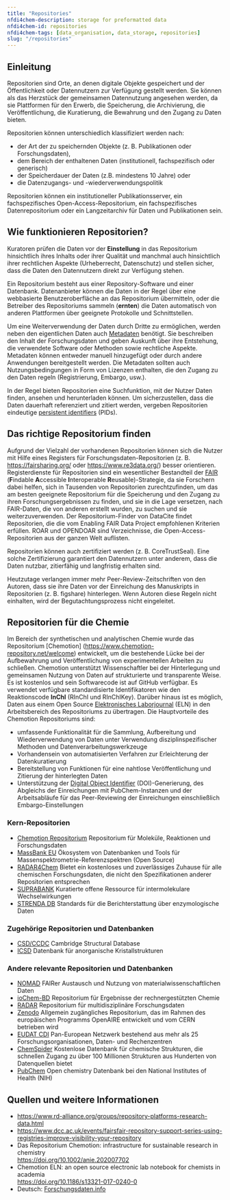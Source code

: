 ```yaml
---
title: "Repositories"
nfdi4chem-description: storage for preformatted data
nfdi4chem-id: repositories
nfdi4chem-tags: [data_organisation, data_storage, repositories]
slug: "/repositories"
---
```


## Einleitung

Repositorien sind Orte, an denen digitale Objekte gespeichert und der Öffentlichkeit oder Datennutzern zur Verfügung gestellt werden. Sie können als das Herzstück der gemeinsamen Datennutzung angesehen werden, da sie Plattformen für den Erwerb, die Speicherung, die Archivierung, die Veröffentlichung, die Kuratierung, die Bewahrung und den Zugang zu Daten bieten.

Repositorien können unterschiedlich klassifiziert werden nach:

- der Art der zu speichernden Objekte (z. B. Publikationen oder Forschungsdaten),
- dem Bereich der enthaltenen Daten (institutionell, fachspezifisch oder generisch)
- der Speicherdauer der Daten (z.B. mindestens 10 Jahre) oder
- die Datenzugangs- und -wiederverwendungspolitik

Repositorien können ein institutioneller Publikationsserver, ein fachspezifisches Open-Access-Repositorium, ein fachspezifisches Datenrepositorium oder ein Langzeitarchiv für Daten und Publikationen sein.

## Wie funktionieren Repositorien?

Kuratoren prüfen die Daten vor der **Einstellung** in das Repositorium hinsichtlich ihres Inhalts oder ihrer Qualität und manchmal auch hinsichtlich ihrer rechtlichen Aspekte (Urheberrecht, Datenschutz) und stellen sicher, dass die Daten den Datennutzern direkt zur Verfügung stehen.

Ein Repositorium besteht aus einer Repository-Software und einer Datenbank. Datenanbieter können die Daten in der Regel über eine webbasierte Benutzeroberfläche an das Repositorium übermitteln, oder die Betreiber des Repositoriums sammeln (**ernten**) die Daten automatisch von anderen Plattformen über geeignete Protokolle und Schnittstellen.

Um eine Weiterverwendung der Daten durch Dritte zu ermöglichen, werden neben den eigentlichen Daten auch [Metadaten](/docs/metadata) benötigt. Sie beschreiben den Inhalt der Forschungsdaten und geben Auskunft über ihre Entstehung, die verwendete Software oder Methoden sowie rechtliche Aspekte. Metadaten können entweder manuell hinzugefügt oder durch andere Anwendungen bereitgestellt werden. Die Metadaten sollten auch Nutzungsbedingungen in Form von Lizenzen enthalten, die den Zugang zu den Daten regeln (Registrierung, Embargo, usw.).

In der Regel bieten Repositorien eine Suchfunktion, mit der Nutzer Daten finden, ansehen und herunterladen können. Um sicherzustellen, dass die Daten dauerhaft referenziert und zitiert werden, vergeben Repositorien eindeutige [persistent identifiers](/docs/pid) (PIDs). 

## Das richtige Repositorium finden

Aufgrund der Vielzahl der vorhandenen Repositorien können sich die Nutzer mit Hilfe eines Registers für Forschungsdaten-Repositorien (z. B. https://fairsharing.org/ oder https://www.re3data.org/) besser orientieren. Registerdienste für Repositorien sind ein wesentlicher Bestandteil der [FAIR](/docs/fair) (**F**indable **A**ccessible **I**nteroperable **R**eusable)-Strategie, da sie Forschern dabei helfen, sich in Tausenden von Repositorien zurechtzufinden, um das am besten geeignete Repositorium für die Speicherung und den Zugang zu ihren Forschungsergebnissen zu finden, und sie in die Lage versetzen, nach FAIR-Daten, die von anderen erstellt wurden, zu suchen und sie weiterzuverwenden. Der Repositorium-Finder von DataCite findet Repositorien, die die vom Enabling FAIR Data Project empfohlenen Kriterien erfüllen. ROAR und OPENDOAR sind Verzeichnisse, die Open-Access-Repositorien aus der ganzen Welt auflisten.

Repositorien können auch zertifiziert werden (z. B. CoreTrustSeal). Eine solche Zertifizierung garantiert den Datennutzern unter anderem, dass die Daten nutzbar, zitierfähig und langfristig erhalten sind. 

Heutzutage verlangen immer mehr Peer-Review-Zeitschriften von den Autoren, dass sie ihre Daten vor der Einreichung des Manuskripts in Repositorien (z. B. figshare) hinterlegen. Wenn Autoren diese Regeln nicht einhalten, wird der Begutachtungsprozess nicht eingeleitet.

## Repositorien für die Chemie

Im Bereich der synthetischen und analytischen Chemie wurde das Repositorium [Chemotion] (https://www.chemotion-repository.net/welcome) entwickelt, um die bestehende Lücke bei der Aufbewahrung und Veröffentlichung von experimentellen Arbeiten zu schließen. Chemotion unterstützt Wissenschaftler bei der Hinterlegung und gemeinsamen Nutzung von Daten auf strukturierte und transparente Weise. Es ist kostenlos und sein Softwarecode ist auf GitHub verfügbar. Es verwendet verfügbare standardisierte Identifikatoren wie den Reaktionscode **InChI** (RInChI und RInChIKey). Darüber hinaus ist es möglich, Daten aus einem Open Source [Elektronisches Laborjournal](/docs/eln) (ELN) in den Arbeitsbereich des Repositoriums zu übertragen. Die Hauptvorteile des Chemotion Repositoriums sind:

- umfassende Funktionalität für die Sammlung, Aufbereitung und Wiederverwendung von Daten unter Verwendung disziplinspezifischer Methoden und Datenverarbeitungswerkzeuge
- Vorhandensein von automatisierten Verfahren zur Erleichterung der Datenkuratierung
- Bereitstellung von Funktionen für eine nahtlose Veröffentlichung und Zitierung der hinterlegten Daten
- Unterstützung der [Digital Object Identifier](/docs/pid) (DOI)-Generierung, des Abgleichs der Einreichungen mit PubChem-Instanzen und der Arbeitsabläufe für das Peer-Reviewing der Einreichungen einschließlich Embargo-Einstellungen

### Kern-Repositorien

- [Chemotion Repositorium](https://www.chemotion-repository.net/welcome) Repositorium für Moleküle, Reaktionen und Forschungsdaten 
- [MassBank EU](https://massbank.eu/MassBank/) Ökosystem von Datenbanken und Tools für Massenspektrometrie-Referenzspektren (Open Source)
- [RADAR4Chem](https://www.nfdi4chem.de/index.php/2650-2/) Bietet ein kostenloses und zuverlässiges Zuhause für alle chemischen Forschungsdaten, die nicht den Spezifikationen anderer Repositorien entsprechen
- [SUPRABANK](https://suprabank.org/) Kuratierte offene Ressource für intermolekulare Wechselwirkungen
- [STRENDA DB](https://www.beilstein-strenda-db.org/) Standards für die Berichterstattung über enzymologische Daten

### Zugehörige Repositorien und Datenbanken 

- [CSD/CCDC](https://www.ccdc.cam.ac.uk/) Cambridge Structural Database 
- [ICSD](https://icsd.fiz-karlsruhe.de/index.xhtml;jsessionid=0C3EFEDF8A88E145B9C25B0935E0E0EF) Datenbank für anorganische Kristallstrukturen

### Andere relevante Repositorien und Datenbanken

- [NOMAD](https://nomad-lab.eu/) FAIRer Austausch und Nutzung von materialwissenschaftlichen Daten 
- [ioChem-BD](https://www.iochem-bd.org/) Repositorium für Ergebnisse der rechnergestützten Chemie 
- [RADAR](https://www.radar-service.eu/radar/en/home) Repositorium für multidisziplinäre Forschungsdaten 
- [Zenodo](https://zenodo.org/) Allgemein zugängliches Repositorium, das im Rahmen des europäischen Programms OpenAIRE entwickelt und vom CERN betrieben wird
- [EUDAT CDI](https://www.eudat.eu/) Pan-European Netzwerk bestehend aus mehr als 25 Forschungsorganisationen, Daten- und Rechenzentren
- [ChemSpider](https://www.chemspider.com/) Kostenlose Datenbank für chemische Strukturen, die schnellen Zugang zu über 100 Millionen Strukturen aus Hunderten von Datenquellen bietet
- [PubChem](https://pubchem.ncbi.nlm.nih.gov/) Open chemistry Datenbank bei den National Institutes of Health (NIH)

## Quellen und weitere Informationen
- https://www.rd-alliance.org/groups/repository-platforms-research-data.html
- https://www.dcc.ac.uk/events/fairsfair-repository-support-series-using-registries-improve-visibility-your-repository
- Das Repositorium Chemotion: infrastructure for sustainable research in chemistry<br/>https://doi.org/10.1002/anie.202007702
- Chemotion ELN: an open source electronic lab notebook for chemists in academia<br/>https://doi.org/10.1186/s13321-017-0240-0
- Deutsch: [Forschungsdaten.info](https://www.forschungsdaten.info/themen/veroeffentlichen-und-archivieren/repositorien/)
